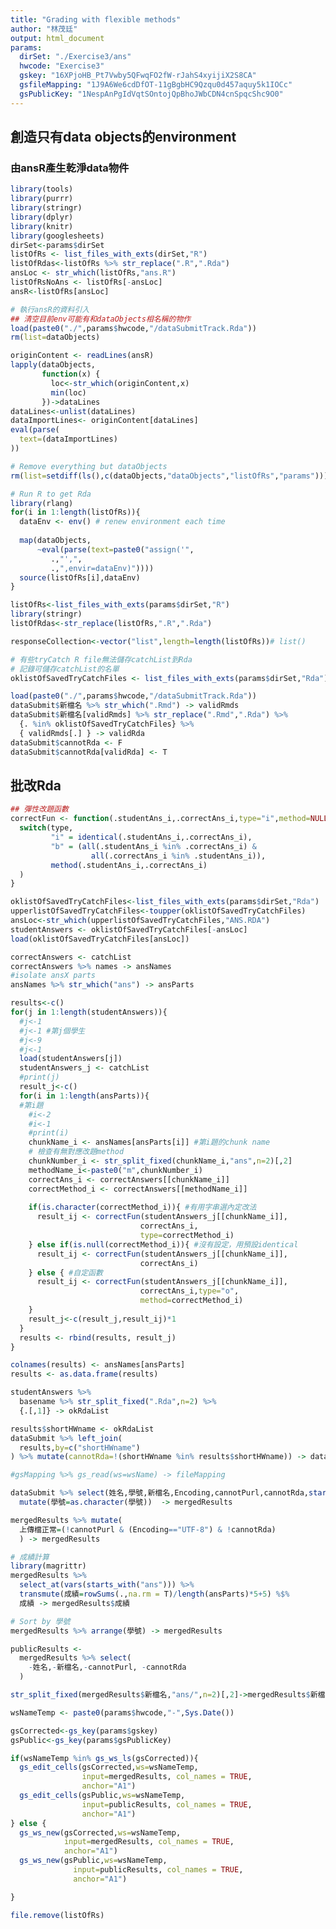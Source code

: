 ```yaml
---
title: "Grading with flexible methods"
author: "林茂廷"
output: html_document
params:
  dirSet: "./Exercise3/ans"
  hwcode: "Exercise3"
  gskey: "16XPjoHB_Pt7Vwby5QFwqFO2fW-rJahS4xyijiX2S8CA"
  gsfileMapping: "1J9A6We6cdDfOT-11gBgbHC9Qzqu0d457aquy5k1IOCc"
  gsPublicKey: "1NespAnPgIdVqtSOntojQpBhoJWbCDN4cnSpqcShc9O0"
---
```

## 創造只有data objects的environment

### 由ansR產生乾淨data物件
```r
library(tools)
library(purrr)
library(stringr)
library(dplyr)
library(knitr)
library(googlesheets)
dirSet<-params$dirSet
listOfRs <- list_files_with_exts(dirSet,"R")
listOfRdas<-listOfRs %>% str_replace(".R",".Rda")
ansLoc <- str_which(listOfRs,"ans.R")
listOfRsNoAns <- listOfRs[-ansLoc]
ansR<-listOfRs[ansLoc]

# 執行ansR的資料引入
## 清空目前env可能有和dataObjects相名稱的物作
load(paste0("./",params$hwcode,"/dataSubmitTrack.Rda"))
rm(list=dataObjects)

originContent <- readLines(ansR)
lapply(dataObjects,
       function(x) {
         loc<-str_which(originContent,x)
         min(loc)
       })->dataLines
dataLines<-unlist(dataLines)
dataImportLines<- originContent[dataLines]
eval(parse(
  text=(dataImportLines)
))
```

```r
# Remove everything but dataObjects
rm(list=setdiff(ls(),c(dataObjects,"dataObjects","listOfRs","params")))

# Run R to get Rda
library(rlang)
for(i in 1:length(listOfRs)){
  dataEnv <- env() # renew environment each time
   
  map(dataObjects,
      ~eval(parse(text=paste0("assign('",
         .,"',",
         .,",envir=dataEnv)"))))
  source(listOfRs[i],dataEnv)  
}

```



```r

listOfRs<-list_files_with_exts(params$dirSet,"R")
library(stringr)
listOfRdas<-str_replace(listOfRs,".R",".Rda")

responseCollection<-vector("list",length=length(listOfRs))# list()
```

```r
# 有些tryCatch R file無法儲存catchList到Rda
# 記錄可儲存catchList的名單
oklistOfSavedTryCatchFiles <- list_files_with_exts(params$dirSet,"Rda")

load(paste0("./",params$hwcode,"/dataSubmitTrack.Rda"))
dataSubmit$新檔名 %>% str_which(".Rmd") -> validRmds
dataSubmit$新檔名[validRmds] %>% str_replace(".Rmd",".Rda") %>%
  {. %in% oklistOfSavedTryCatchFiles} %>%
  { validRmds[.] } -> validRda
dataSubmit$cannotRda <- F
dataSubmit$cannotRda[validRda] <- T
```

## 批改Rda

```r
## 彈性改題函數
correctFun <- function(.studentAns_i,.correctAns_i,type="i",method=NULL) {
  switch(type,
         "i" = identical(.studentAns_i,.correctAns_i),
         "b" = (all(.studentAns_i %in% .correctAns_i) &
                  all(.correctAns_i %in% .studentAns_i)),
         method(.studentAns_i,.correctAns_i)
  )
}

oklistOfSavedTryCatchFiles<-list_files_with_exts(params$dirSet,"Rda")
upperlistOfSavedTryCatchFiles<-toupper(oklistOfSavedTryCatchFiles)
ansLoc<-str_which(upperlistOfSavedTryCatchFiles,"ANS.RDA")
studentAnswers <- oklistOfSavedTryCatchFiles[-ansLoc]
load(oklistOfSavedTryCatchFiles[ansLoc])

correctAnswers <- catchList
correctAnswers %>% names -> ansNames
#isolate ansX parts
ansNames %>% str_which("ans") -> ansParts

results<-c()
for(j in 1:length(studentAnswers)){
  #j<-1
  #j<-1 #第j個學生
  #j<-9
  #j<-1
  load(studentAnswers[j])
  studentAnswers_j <- catchList
  #print(j)
  result_j<-c()
  for(i in 1:length(ansParts)){
  #第i題
    #i<-2
    #i<-1
    #print(i)
    chunkName_i <- ansNames[ansParts[i]] #第i題的chunk name
    # 檢查有無對應改題method
    chunkNumber_i <- str_split_fixed(chunkName_i,"ans",n=2)[,2]
    methodName_i<-paste0("m",chunkNumber_i)
    correctAns_i <- correctAnswers[[chunkName_i]]
    correctMethod_i <- correctAnswers[[methodName_i]]
    
    if(is.character(correctMethod_i)){ #有用字串選內定改法
      result_ij <- correctFun(studentAnswers_j[[chunkName_i]],
                             correctAns_i,
                             type=correctMethod_i)
    } else if(is.null(correctMethod_i)){ #沒有設定，用預設identical
      result_ij <- correctFun(studentAnswers_j[[chunkName_i]],
                             correctAns_i)
    } else { #自定函數
      result_ij <- correctFun(studentAnswers_j[[chunkName_i]],
                             correctAns_i,type="o",
                             method=correctMethod_i)
    }
    result_j<-c(result_j,result_ij)*1
  }
  results <- rbind(results, result_j)
}

colnames(results) <- ansNames[ansParts]
results <- as.data.frame(results)

studentAnswers %>%
  basename %>% str_split_fixed(".Rda",n=2) %>%
  {.[,1]} -> okRdaList

results$shortHWname <- okRdaList
dataSubmit %>% left_join(
  results,by=c("shortHWname")
) %>% mutate(cannotRda=!(shortHWname %in% results$shortHWname)) -> dataSubmit

#gsMapping %>% gs_read(ws=wsName) -> fileMapping

dataSubmit %>% select(姓名,學號,新檔名,Encoding,cannotPurl,cannotRda,starts_with("ans")) %>%
  mutate(學號=as.character(學號))  -> mergedResults

mergedResults %>% mutate(
  上傳檔正常=(!cannotPurl & (Encoding=="UTF-8") & !cannotRda)
  ) -> mergedResults

# 成績計算
library(magrittr)
mergedResults %>% 
  select_at(vars(starts_with("ans"))) %>%
  transmute(成績=rowSums(.,na.rm = T)/length(ansParts)*5+5) %$%
  成績 -> mergedResults$成績

# Sort by 學號
mergedResults %>% arrange(學號) -> mergedResults

publicResults <-
  mergedResults %>% select(
    -姓名,-新檔名,-cannotPurl, -cannotRda
  )

str_split_fixed(mergedResults$新檔名,"ans/",n=2)[,2]->mergedResults$新檔名
```


```r
wsNameTemp <- paste0(params$hwcode,"-",Sys.Date())

gsCorrected<-gs_key(params$gskey)
gsPublic<-gs_key(params$gsPublicKey)

if(wsNameTemp %in% gs_ws_ls(gsCorrected)){
  gs_edit_cells(gsCorrected,ws=wsNameTemp,
                input=mergedResults, col_names = TRUE,
                anchor="A1")
  gs_edit_cells(gsPublic,ws=wsNameTemp,
                input=publicResults, col_names = TRUE,
                anchor="A1")  
} else {
  gs_ws_new(gsCorrected,ws=wsNameTemp,
            input=mergedResults, col_names = TRUE,
            anchor="A1")  
  gs_ws_new(gsPublic,ws=wsNameTemp,
              input=publicResults, col_names = TRUE,
              anchor="A1")

}

file.remove(listOfRs)
```
